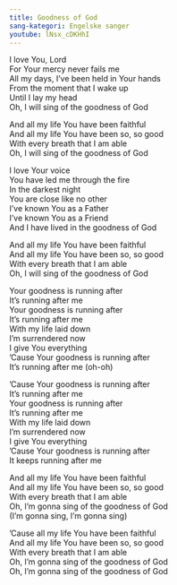 ```yaml
---
title: Goodness of God 
sang-kategori: Engelske sanger
youtube: lNsx_cDKHhI
---
```


I love You, Lord  
For Your mercy never fails me  
All my days, I've been held in Your hands  
From the moment that I wake up  
Until I lay my head  
Oh, I will sing of the goodness of God

And all my life You have been faithful  
And all my life You have been so, so good  
With every breath that I am able  
Oh, I will sing of the goodness of God

I love Your voice  
You have led me through the fire  
In the darkest night  
You are close like no other  
I've known You as a Father  
I've known You as a Friend  
And I have lived in the goodness of God

And all my life You have been faithful  
And all my life You have been so, so good  
With every breath that I am able  
Oh, I will sing of the goodness of God

Your goodness is running after  
It's running after me  
Your goodness is running after  
It's running after me  
With my life laid down  
I'm surrendered now  
I give You everything  
'Cause Your goodness is running after  
It's running after me (oh-oh)

'Cause Your goodness is running after  
It's running after me  
Your goodness is running after  
It's running after me  
With my life laid down  
I'm surrendered now  
I give You everything  
'Cause Your goodness is running after  
It keeps running after me

And all my life You have been faithful  
And all my life You have been so, so good  
With every breath that I am able  
Oh, I'm gonna sing of the goodness of God  
(I'm gonna sing, I'm gonna sing)

'Cause all my life You have been faithful  
And all my life You have been so, so good  
With every breath that I am able  
Oh, I'm gonna sing of the goodness of God  
Oh, I'm gonna sing of the goodness of God

